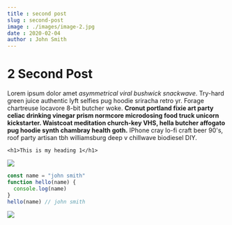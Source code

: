 ```yaml
---
title : second post
slug : second-post
image : ./images/image-2.jpg
date : 2020-02-04
author : John Smith
---
```



# 2 Second Post

Lorem ipsum dolor amet _asymmetrical viral bushwick snackwave_. Try-hard green juice authentic lyft selfies pug hoodie sriracha retro yr. Forage chartreuse locavore 8-bit butcher woke. **Cronut portland fixie art party celiac drinking vinegar prism normcore microdosing food truck unicorn kickstarter. Waistcoat meditation church-key VHS, hella butcher affogato pug hoodie synth chambray health goth.** IPhone cray lo-fi craft beer 90's, roof party artisan tbh williamsburg deep v chillwave biodiesel DIY.

`<h1>This is my heading 1</h1>`

<Counter />

![](./images/image-1.jpg)

<div className="code">

```javascript
const name = "john smith"
function hello(name) {
  console.log(name)
}
hello(name) // john smith
```
</div>

![](./images/image-3.jpg)
